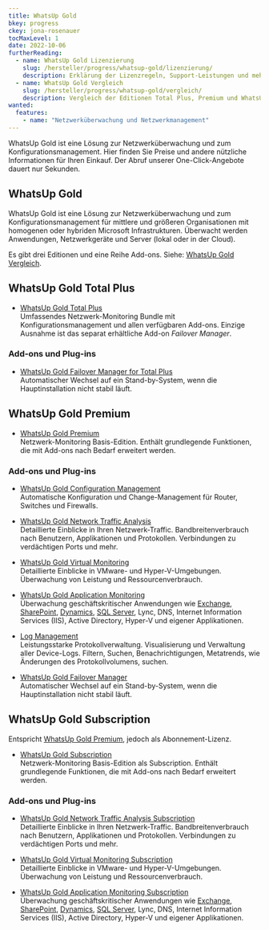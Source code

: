 ```yaml
---
title: WhatsUp Gold
bkey: progress
ckey: jona-rosenauer
tocMaxLevel: 1
date: 2022-10-06
furtherReading:
  - name: WhatsUp Gold Lizenzierung
    slug: /hersteller/progress/whatsup-gold/lizenzierung/
    description: Erklärung der Lizenzregeln, Support-Leistungen und mehr.
  - name: WhatsUp Gold Vergleich
    slug: /hersteller/progress/whatsup-gold/vergleich/
    description: Vergleich der Editionen Total Plus, Premium und WhatsUp Gold Subscription.
wanted:
  features:
    - name: "Netzwerküberwachung und Netzwerkmanagement"
---
```


<Intro>

WhatsUp Gold ist eine Lösung zur Netzwerküberwachung und zum Konfigurationsmanagement. Hier finden Sie Preise und andere nützliche Informationen für Ihren Einkauf. Der Abruf unserer One-Click-Angebote dauert nur Sekunden.

</Intro>

<TOC />

## WhatsUp Gold

WhatsUp Gold ist eine Lösung zur Netzwerküberwachung und zum Konfigurationsmanagement für mittlere und größeren Organisationen mit homogenen oder hybriden Microsoft Infrastrukturen. Überwacht werden Anwendungen, Netzwerkgeräte und Server (lokal oder in der Cloud).

Es gibt drei Editionen und eine Reihe Add-ons. Siehe: [WhatsUp Gold Vergleich](/hersteller/progress/whatsup-gold/vergleich/).

## WhatsUp Gold Total Plus

<ArrowList>

- [WhatsUp Gold Total Plus](/hersteller/progress/whatsup-gold/total-plus/)<br />
  Umfassendes Netzwerk-Monitoring Bundle mit Konfigurationsmanagement und allen verfügbaren Add-ons. Einzige Ausnahme ist das separat erhältliche Add-on *Failover Manager*.

### Add-ons und Plug-ins

- [WhatsUp Gold Failover Manager for Total Plus](/hersteller/progress/whatsup-gold/total-plus/#failover-manager-add-on-preise)<br />
Automatischer Wechsel auf ein Stand-by-System, wenn die Hauptinstallation nicht stabil läuft.

</ArrowList>


## WhatsUp Gold Premium

<ArrowList>

- [WhatsUp Gold Premium](/hersteller/progress/whatsup-gold/premium/)<br />
Netzwerk-Monitoring Basis-Edition. Enthält grundlegende Funktionen, die mit Add-ons nach Bedarf erweitert werden.

### Add-ons und Plug-ins

- [WhatsUp Gold Configuration Management](/hersteller/progress/whatsup-gold/premium/#configuration-management-add-on-preise)<br />
Automatische Konfiguration und Change-Management für Router, Switches und Firewalls.

- [WhatsUp Gold Network Traffic Analysis](/hersteller/progress/whatsup-gold/premium/#network-traffic-analysis-add-on-preise)<br />
Detaillierte Einblicke in Ihren Netzwerk-Traffic. Bandbreitenverbrauch nach Benutzern, Applikationen und Protokollen. Verbindungen zu verdächtigen Ports und mehr.

- [WhatsUp Gold Virtual Monitoring](/hersteller/progress/whatsup-gold/premium/#virtual-monitoring-add-on-preise)<br />
Detaillierte Einblicke in VMware- und Hyper-V-Umgebungen. Überwachung von Leistung und Ressourcenverbrauch.

- [WhatsUp Gold Application Monitoring](/hersteller/progress/whatsup-gold/premium/#application-monitoring-add-on-preise)<br />
Überwachung geschäftskritischer Anwendungen wie [Exchange](/hersteller/microsoft/exchange/), [SharePoint](/hersteller/microsoft/sharepoint/), [Dynamics](/hersteller/microsoft/dynamics/), [SQL Server](/hersteller/microsoft/sql-server/), Lync, DNS, Internet Information Services (IIS), Active Directory, Hyper-V und eigener Applikationen.

- [Log Management](/hersteller/progress/whatsup-gold/premium/#log-management-add-on-preise)<br />
Leistungsstarke Protokollverwaltung. Visualisierung und Verwaltung aller Device-Logs. Filtern, Suchen, Benachrichtigungen, Metatrends, wie Änderungen des Protokollvolumens, suchen.

- [WhatsUp Gold Failover Manager](/hersteller/progress/whatsup-gold/premium/#failover-manager-add-on-preise)<br />
Automatischer Wechsel auf ein Stand-by-System, wenn die Hauptinstallation nicht stabil läuft.

</ArrowList>


## WhatsUp Gold Subscription

Entspricht [WhatsUp Gold Premium](/hersteller/progress/whatsup-gold/premium/), jedoch als Abonnement-Lizenz.

<ArrowList>

- [WhatsUp Gold Subscription](/hersteller/progress/whatsup-gold/subscription/)<br />
Netzwerk-Monitoring Basis-Edition als Subscription. Enthält grundlegende Funktionen, die mit Add-ons nach Bedarf erweitert werden.

### Add-ons und Plug-ins

- [WhatsUp Gold Network Traffic Analysis Subscription](/hersteller/progress/whatsup-gold/subscription/#network-traffic-analysis-add-on-preise)<br />
Detaillierte Einblicke in Ihren Netzwerk-Traffic. Bandbreitenverbrauch nach Benutzern, Applikationen und Protokollen. Verbindungen zu verdächtigen Ports und mehr.

- [WhatsUp Gold Virtual Monitoring Subscription](/hersteller/progress/whatsup-gold/subscription/#virtual-monitoring-add-on-preise)<br />
Detaillierte Einblicke in VMware- und Hyper-V-Umgebungen. Überwachung von Leistung und Ressourcenverbrauch.

- [WhatsUp Gold Application Monitoring Subscription](/hersteller/progress/whatsup-gold/subscription/#application-monitoring-add-on-preise)<br />
Überwachung geschäftskritischer Anwendungen wie [Exchange](/hersteller/microsoft/exchange/), [SharePoint](/hersteller/microsoft/sharepoint/), [Dynamics](/hersteller/microsoft/dynamics/), [SQL Server](/hersteller/microsoft/sql-server/), Lync, DNS, Internet Information Services (IIS), Active Directory, Hyper-V und eigener Applikationen.

</ArrowList>
